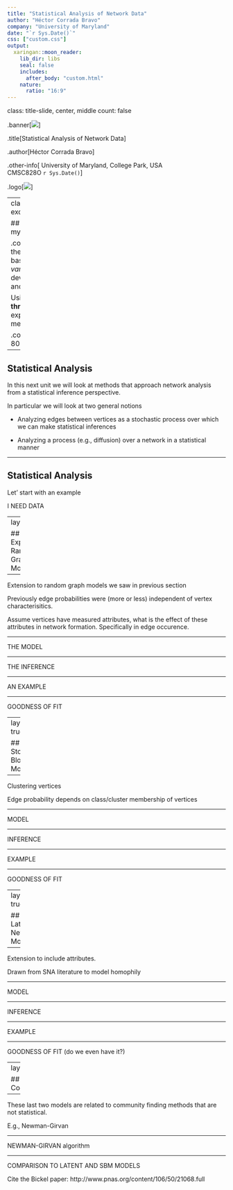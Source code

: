 ```yaml
---
title: "Statistical Analysis of Network Data"
author: "Héctor Corrada Bravo"
company: "University of Maryland"
date: "`r Sys.Date()`"
css: ["custom.css"]
output: 
  xaringan::moon_reader:
    lib_dir: libs
    seal: false
    includes:
      after_body: "custom.html"
    nature:
      ratio: "16:9"
---
```


class: title-slide, center, middle
count: false

.banner[![](img/head.png)]

.title[Statistical Analysis of Network Data]

.author[Héctor Corrada Bravo]

.other-info[
University of Maryland, College Park, USA  
CMSC828O `r Sys.Date()`
]

.logo[![](img/logo.png)]

---
class: split-50
exclude: true

## What does my group do?

.column[
Study the **molecular** basis of *variation* in development and disease


Using **high-throughput** experimental methods  
]

.column[.image-80[![](img/stickmen.png)]]

---

## Statistical Analysis

In this next unit we will look at methods that approach network analysis from a statistical inference perspective. 

In particular we will look at two general notions

- Analyzing edges between vertices as a stochastic process over which we can make statistical inferences

- Analyzing a process (e.g., diffusion) over a network in a statistical manner

---

## Statistical Analysis

Let' start with an example

I NEED DATA

---
layout: true

## Exponential Random Graph Models

---

Extension to random graph models we saw in previous section

Previously edge probabilities were (more or less) independent of vertex characterisitics.

Assume vertices have measured attributes, what is the effect of these attributes in network formation. Specifically in edge occurence.

---

THE MODEL

---

THE INFERENCE

---

AN EXAMPLE

---

GOODNESS OF FIT

---
layout: true

## Stochastic Block Models

---

Clustering vertices

Edge probability depends on class/cluster membership of vertices

---

MODEL

---

INFERENCE

---

EXAMPLE


---

GOODNESS OF FIT

---
layout: true

## Latent Network Models

---

Extension to include attributes.

Drawn from SNA literature to model homophily

---

MODEL

---

INFERENCE

---

EXAMPLE

---

GOODNESS OF FIT (do we even have it?)

---
layout: true

## Communities

---

These last two models are related to community finding methods that are not statistical.

E.g., Newman-Girvan

---

NEWMAN-GIRVAN algorithm

---

COMPARISON TO LATENT AND SBM MODELS

Cite the Bickel paper:
http://www.pnas.org/content/106/50/21068.full



